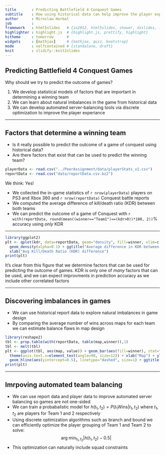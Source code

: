 ```yaml
---
title       : Predicting Battlefield 4 Conquest Games
subtitle    : How using historical data can help improve the player experiance
author      : Miroslaw Horbal
job         : 
framework   : html5slides   # {io2012, html5slides, shower, dzslides, ...}
highlighter : highlight.js  # {highlight.js, prettify, highlight}
hitheme     : tomorrow      # 
widgets     : [mathjax]     # {mathjax, quiz, bootstrap}
mode        : selfcontained # {standalone, draft}
knit        : slidify::knit2slides
---
```


## Predicting Battlefield 4 Conquest Games

Why should we try to predict the outcome of games? 

1. We develop statistical models of factors that are important in determining a winning team
2. We can learn about natural imbalances in the game from historical data
3. We can develop automated server-balancing tools via discrete optimization to 
improve the player experiance

---

## Factors that determine a winning team
- Is it really possible to predict the outcome of a game of conquest using 
historical data? 
- Are there factors that exist that can be used to predict the winning team?

```r
playerData <- read.csv("../PeerAssignment/data/playerStats_v1.csv")
reportData <- read.csv("data/reportData.csv.bz2")
```

We think: Yes!

- We collected the in-game statistics of `r nrow(playerData)` players on PS3 and 
Xbox 360 and `r nrow(reportData)` Conquest battle reports
- We computed the average difference of kill/death ratio (KDR) between both teams
- We can predict the outcome of a game of Conquest with 
`r with(reportData, round(mean((winner=="Team1")==(kdr>0))*100, 2))`% accuracy using _only_
KDR

---

```r
library(ggplot2)
plt <- qplot(kdr, data=reportData, geom="density", fill=winner, xlim=c(-1.5,1.5)) + 
  geom_density(alpha=0.1) + ggtitle("Average difference in KDR between Team 1 and Team 2") +
  xlab("Avg Kill/Death Ratio (KDR) difference")
print(plt)
```

It's clear from this figure that we determine factors that can be used for predicting
the outcome of games. KDR is only one of _many_ factors that can be used, and we can expect
improvments in prediction accuracy as we include other correlated factors

---

## Discovering imbalances in games
- We can use historical report data to explore natural imbalances in game design
- By comparing the average number of wins across maps for each team we can estimate balance flaws in
map design

```r
library(reshape2)
tbl <- prop.table(with(reportData, table(map,winner)),1)
tbl <- melt(tbl)
plt <- ggplot(tbl, aes(map, value)) + geom_bar(aes(fill=winner), stat="identity") + 
  theme(axis.text.x=element_text(angle=90, size=12)) + xlab("Map") + ylab("Win Frequency") +
  geom_hline(aes(yintercept=0.5), linetype="dashed", size=1) + ggtitle("Map vs Win Frequency")
print(plt)
```

---

## Imrpoving automated team balancing 

- We can use report data and player data to improve automated server balancing so games are not one-sided
- We can train a probabalistic model for $h(t_1, t_2) = P(t_1 \text{Wins} | t_1, t_2 )$ where $t_1, t_2$ are
players for Team 1 and 2 respectively 
- Using discrete optimization algorithms such as branch and bound we can efficiently optimize the player 
grouping of Team 1 and Team 2 to solve: $$\arg\!\min_{t_1,t_2} |h(t_1, t_2)-0.5|$$
- This optimization can naturally include squad constraints